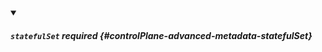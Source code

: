 


<details className="config-field" data-expandable="true" open>
<summary>

##### `statefulSet` <span className="config-field-required" data-required="false">required</span> <span className="config-field-type"></span> <span className="config-field-default"></span> <span className="config-field-enum"></span> {#controlPlane-advanced-metadata-statefulSet}



</summary>

<PartialStatefulsetreference />


</details>
